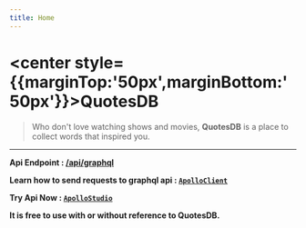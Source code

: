 ```yaml
---
title: Home
---
```



# <center style={{marginTop:'50px',marginBottom:'50px'}}>QuotesDB</center>

> Who don't love watching shows and movies, **QuotesDB** is a place to collect words that inspired you.

---

**Api Endpoint : [/api/graphql](http://quotesdb.vercel.app/api/graphql)**

**Learn how to send requests to graphql api : [`ApolloClient`](https://www.apollographql.com/docs/react/data/queries/)**

**Try Api Now : [`ApolloStudio`](https://studio.apollographql.com/sandbox/explorer?endpoint=https%3A%2F%2Fquotesdb.vercel.app%2Fapi%2Fgraphql)**

**It is free to use with or without reference to QuotesDB.**
